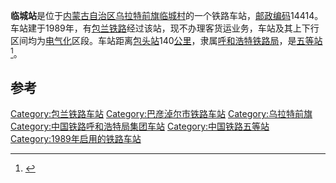 {{noteTA
|1=zh-cn:始发车次; zh-hk:列車班次;
|2=zh-cn:车次; zh-hk:班次;
}}
{{For|邢台的一个同名车站|临城站 (河北省)}}
{{Infobox China railway station 
|车站名称 = 临城站
|车站名称拼音 = 
|电报码 = UUP
|拼音码 = LCH
|车站地址 = [[内蒙古自治区|内蒙古自治区]][[乌拉特前旗|乌拉特前旗]]
|归属 = [[呼和浩特铁路局|呼和浩特铁路局]]
|车站等级 = [[五等站_(中铁)|五等站]]
|线路 = [[包兰铁路|包兰铁路]]
}}
'''临城站'''是位于[[内蒙古自治区|内蒙古自治区]][[乌拉特前旗|乌拉特前旗]][[临城村|临城村]]的一个铁路车站，[[邮政编码|邮政编码]]14414。车站建于1989年，有[[包兰铁路|包兰铁路]]经过该站，现不办理客货运业务，车站及其上下行区间均为[[电气化|电气化]]区段。车站距离[[包头站|包头站]]140[[公里|公里]]，隶属[[呼和浩特铁路局|呼和浩特铁路局]]，是[[五等站_(中铁)|五等站]]<ref>{{Cite book|title=中国铁路站名词典|last=[[孙本祥|孙本祥]]主编|first=|publisher=北京：[[中国铁道出版社|中国铁道出版社]]|year=2003.04|isbn=7-113-03941-3|location=|pages=618-622}}</ref>。

==参考==
{{reflist}}

{{start rail box}}
{{s-inop|[[西小召站|西小召站]]|{{站|包头}}方向}}
{{s-line|[[包兰铁路|包兰铁路]]<br />← 7km 临城站 7km →}}
{{s-inop|[[东土城站|东土城站]]|{{站|兰州}}方向}}
{{end box}}
{{包兰铁路}}
{{铁路车站小作品}}
{{内蒙古小作品}}

[[Category:包兰铁路车站|Category:包兰铁路车站]]
[[Category:巴彦淖尔市铁路车站|Category:巴彦淖尔市铁路车站]]
[[Category:乌拉特前旗|Category:乌拉特前旗]]
[[Category:中国铁路呼和浩特局集团车站|Category:中国铁路呼和浩特局集团车站]]
[[Category:中国铁路五等站|Category:中国铁路五等站]]
[[Category:1989年启用的铁路车站|Category:1989年启用的铁路车站]]